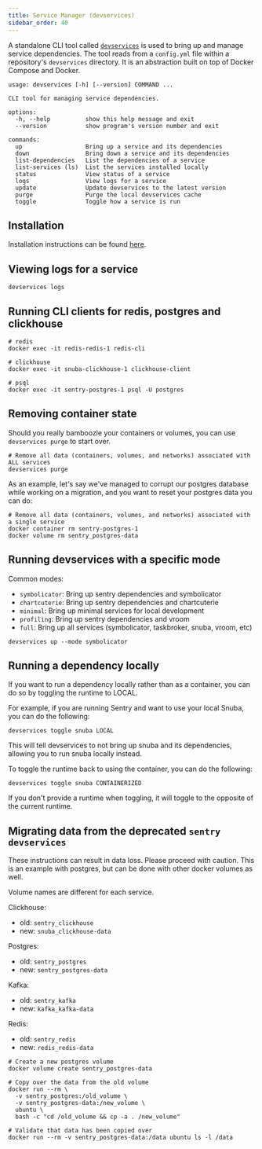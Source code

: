 ```yaml
---
title: Service Manager (devservices)
sidebar_order: 40
---
```


A standalone CLI tool called [`devservices`](https://github.com/getsentry/devservices) is used to bring up and manage service dependencies. The tool reads from a `config.yml` file within a repository's `devservices` directory. It is an abstraction built on top of Docker Compose and Docker.

```shell
usage: devservices [-h] [--version] COMMAND ...

CLI tool for managing service dependencies.

options:
  -h, --help          show this help message and exit
  --version           show program's version number and exit

commands:
  up                  Bring up a service and its dependencies
  down                Bring down a service and its dependencies
  list-dependencies   List the dependencies of a service
  list-services (ls)  List the services installed locally
  status              View status of a service
  logs                View logs for a service
  update              Update devservices to the latest version
  purge               Purge the local devservices cache
  toggle              Toggle how a service is run
```

## Installation

Installation instructions can be found [here](https://github.com/getsentry/devservices?tab=readme-ov-file#installation).

## Viewing logs for a service

```shell
devservices logs
```

## Running CLI clients for redis, postgres and clickhouse

```shell
# redis
docker exec -it redis-redis-1 redis-cli

# clickhouse
docker exec -it snuba-clickhouse-1 clickhouse-client

# psql
docker exec -it sentry-postgres-1 psql -U postgres
```

## Removing container state

Should you really bamboozle your containers or volumes, you can use `devservices purge` to start over.

```shell
# Remove all data (containers, volumes, and networks) associated with ALL services
devservices purge
```

As an example, let's say we've managed to corrupt our postgres
database while working on a migration, and you want to reset
your postgres data you can do:

```shell
# Remove all data (containers, volumes, and networks) associated with a single service
docker container rm sentry-postgres-1
docker volume rm sentry_postgres-data
```

## Running devservices with a specific mode

Common modes:

- `symbolicator`: Bring up sentry dependencies and symbolicator
- `chartcuterie`: Bring up sentry dependencies and chartcuterie
- `minimal`: Bring up minimal services for local development
- `profiling`: Bring up sentry dependencies and vroom
- `full`: Bring up all services (symbolicator, taskbroker, snuba, vroom, etc)

```shell
devservices up --mode symbolicator
```

## Running a dependency locally

If you want to run a dependency locally rather than as a container, you can do so by toggling the runtime to LOCAL.

For example, if you are running Sentry and want to use your local Snuba, you can do the following:

```shell
devservices toggle snuba LOCAL
```

This will tell devservices to not bring up snuba and its dependencies, allowing you to run snuba locally instead.

To toggle the runtime back to using the container, you can do the following:

```shell
devservices toggle snuba CONTAINERIZED
```

If you don't provide a runtime when toggling, it will toggle to the opposite of the current runtime.

## Migrating data from the deprecated `sentry devservices`

<Alert level="warning" title="Important">
  These instructions can result in data loss. Please proceed with caution. This is an example with postgres, but can be done with other docker volumes as well.
</Alert>

Volume names are different for each service.

Clickhouse:
  - old: `sentry_clickhouse`
  - new: `snuba_clickhouse-data`

Postgres:
  - old: `sentry_postgres`
  - new: `sentry_postgres-data`

Kafka:
  - old: `sentry_kafka`
  - new: `kafka_kafka-data`

Redis:
  - old: `sentry_redis`
  - new: `redis_redis-data`

```shell
# Create a new postgres volume
docker volume create sentry_postgres-data

# Copy over the data from the old volume
docker run --rm \
  -v sentry_postgres:/old_volume \
  -v sentry_postgres-data:/new_volume \
  ubuntu \
  bash -c "cd /old_volume && cp -a . /new_volume"

# Validate that data has been copied over
docker run --rm -v sentry_postgres-data:/data ubuntu ls -l /data
```
